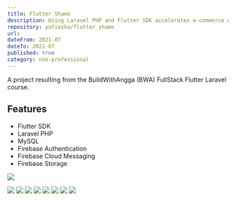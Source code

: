 ```yaml
---
title: Flutter Shamo
description: Using Laravel PHP and Flutter SDK accelerates e-commerce development.
repository: yafiazka/flutter_shamo
url: 
dateFrom: 2021-07
dateTo: 2021-07
published: true
category: non-professional
---
```



A project resulting from the BuildWithAngga (BWA) FullStack Flutter Laravel course.

## Features

- Flutter SDK
- Laravel PHP
- MySQL
- Firebase Authentication
- Firebase Cloud Messaging
- Firebase Storage

![](https://github.com/yafiazka/web/blob/main/public/img/flutter-shamo.jpg?raw=true)

![](https://github.com/yafiazka/flutter_shamo/raw/main/assets-images/1%20splash%20screen.png)
![](https://github.com/yafiazka/flutter_shamo/raw/main/assets-images/2%20register.png)
![](https://github.com/yafiazka/flutter_shamo/raw/main/assets-images/3%20home.png)
![](https://github.com/yafiazka/flutter_shamo/raw/main/assets-images/4%20details.png)
![](https://github.com/yafiazka/flutter_shamo/raw/main/assets-images/5%20chat.png)
![](https://github.com/yafiazka/flutter_shamo/raw/main/assets-images/7%20cart.png)
![](https://github.com/yafiazka/flutter_shamo/raw/main/assets-images/8%20details%20order.png)
![](https://github.com/yafiazka/flutter_shamo/raw/main/assets-images/9%20succes.png)
